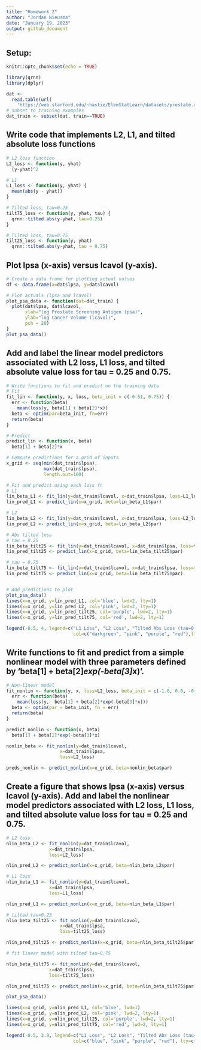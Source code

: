 ```yaml
---
title: "Homework 2"
author: "Jordan Nieusma"
date: "January 19, 2023"
output: github_document
---
```


## Setup:

```r
knitr::opts_chunk$set(echo = TRUE)
```

```r
library(qrnn)
library(dplyr)
```

```r
dat <- 
  read.table(url(
    'https://web.stanford.edu/~hastie/ElemStatLearn/datasets/prostate.data'))
# subset to training examples
dat_train <- subset(dat, train==TRUE)
```

## Write code that implements L2, L1, and tilted absolute loss functions

```r
# L2 loss function
L2_loss <- function(y, yhat)
  (y-yhat)^2

# L1
L1_loss <- function(y, yhat) {
  mean(abs(y - yhat))
}

# Tilted loss, tau=0.25
tilt75_loss <- function(y, yhat, tau) {
  qrnn::tilted.abs(y-yhat, tau=0.25)
}

# Tilted loss, tau=0.75
tilt25_loss <- function(y, yhat)
  qrnn::tilted.abs(y-yhat, tau = 0.75)

```

## Plot lpsa (x-axis) versus lcavol (y-axis). 

```r
# Create a data frame for plotting actual values
df <- data.frame(x=dat$lpsa, y=dat$lcavol)

# Plot actuals (lpsa and lcavol)
plot_psa_data <- function(dat=dat_train) {
  plot(dat$lpsa, dat$lcavol,
       xlab="log Prostate Screening Antigen (psa)",
       ylab="log Cancer Volume (lcavol)",
       pch = 20)
}
plot_psa_data()
```

## Add and label the linear model predictors associated with L2 loss, L1 loss, and tilted absolute value loss for tau = 0.25 and 0.75.

```r
# Write functions to fit and predict on the training data
# Fit
fit_lin <- function(y, x, loss, beta_init = c(-0.51, 0.75)) {
  err <- function(beta)
    mean(loss(y, beta[1] + beta[2]*x))
  beta <- optim(par=beta_init, fn=err)
  return(beta)
}

# Predict
predict_lin <- function(x, beta)
  beta[1] + beta[2]*x

# Compute predictions for a grid of inputs
x_grid <- seq(min(dat_train$lpsa),
              max(dat_train$lpsa),
              length.out=100)
```


```r
# Fit and predict using each loss fn
# L1
lin_beta_L1 <- fit_lin(y=dat_train$lcavol, x=dat_train$lpsa, loss=L1_loss)
lin_pred_L1 <- predict_lin(x=x_grid, beta=lin_beta_L1$par)

# L2
lin_beta_L2 <- fit_lin(y=dat_train$lcavol, x=dat_train$lpsa, loss=L2_loss)
lin_pred_L2 <- predict_lin(x=x_grid, beta=lin_beta_L2$par)

# Abs tilted loss
# tau = 0.25
lin_beta_tilt25 <- fit_lin(y=dat_train$lcavol, x=dat_train$lpsa, loss=tilt25_loss)
lin_pred_tilt25 <- predict_lin(x=x_grid, beta=lin_beta_tilt25$par)

# tau = 0.75
lin_beta_tilt75 <- fit_lin(y=dat_train$lcavol, x=dat_train$lpsa, loss=tilt75_loss)
lin_pred_tilt75 <- predict_lin(x=x_grid, beta=lin_beta_tilt75$par)


# Add predictions to plot
plot_psa_data()
lines(x=x_grid, y=lin_pred_L1, col='blue', lwd=2, lty=1)
lines(x=x_grid, y=lin_pred_L2, col='pink', lwd=2, lty=1)
lines(x=x_grid, y=lin_pred_tilt25, col='purple', lwd=2, lty=1)
lines(x=x_grid, y=lin_pred_tilt75, col='red', lwd=2, lty=1)

legend(-0.5, 4, legend=c("L1 Loss", "L2 Loss", "Tilted Abs Loss (tau=0.25)", "Tilted Abs Loss (tau=0.75)"),
                         col=c("darkgreen", "pink", "purple", "red"),lty=c(1,1,1,1), cex=0.8)
```


## Write functions to fit and predict from a simple nonlinear model with three parameters defined by 'beta[1] + beta[2]*exp(-beta[3]*x)'.

```r
# Non-linear model
fit_nonlin <- function(y, x, loss=L2_loss, beta_init = c(-1.0, 0.0, -0.3 )) {
  err <- function(beta)
    mean(loss(y,  beta[1] + beta[2]*exp(-beta[3]*x)))
  beta <- optim(par = beta_init, fn = err)
  return(beta)
}

predict_nonlin <- function(x, beta)
  beta[1] + beta[2]*exp(-beta[3]*x)

nonlin_beta <- fit_nonlin(y=dat_train$lcavol,
                    x=dat_train$lpsa,
                    loss=L2_loss)

preds_nonlin <- predict_nonlin(x=x_grid, beta=nonlin_beta$par)

```

## Create a figure that shows lpsa (x-axis) versus lcavol (y-axis). Add and label the nonlinear model predictors associated with L2 loss, L1 loss, and tilted absolute value loss for tau = 0.25 and 0.75.


```r
# L2 loss 
nlin_beta_L2 <- fit_nonlin(y=dat_train$lcavol,
                x=dat_train$lpsa,
                loss=L2_loss)

nlin_pred_L2 <- predict_nonlin(x=x_grid, beta=nlin_beta_L2$par)

# L1 loss 
nlin_beta_L1 <- fit_nonlin(y=dat_train$lcavol,
                x=dat_train$lpsa,
                loss=L1_loss)

nlin_pred_L1 <- predict_nonlin(x=x_grid, beta=nlin_beta_L1$par)

# tilted tau=0.25
nlin_beta_tilt25 <- fit_nonlin(y=dat_train$lcavol,
                    x=dat_train$lpsa,
                    loss=tilt25_loss)

nlin_pred_tilt25 <- predict_nonlin(x=x_grid, beta=nlin_beta_tilt25$par)

# fit linear model with tilted tau=0.75

nlin_beta_tilt75 <- fit_nonlin(y=dat_train$lcavol,
                x=dat_train$lpsa,
                loss=tilt75_loss)

nlin_pred_tilt75 <- predict_nonlin(x=x_grid, beta=nlin_beta_tilt75$par)

```

```r
plot_psa_data()

lines(x=x_grid, y=nlin_pred_L1, col='blue', lwd=1)
lines(x=x_grid, y=nlin_pred_L2, col='pink', lwd=2, lty=1)
lines(x=x_grid, y=nlin_pred_tilt25, col='purple', lwd=2, lty=1)
lines(x=x_grid, y=nlin_pred_tilt75, col='red', lwd=2, lty=1)

legend(-0.5, 3.9, legend=c("L1 Loss", "L2 Loss", "Tilted Abs Loss (tau=0.25)", "Tilted Abs Loss (tau=0.75)"),
                         col=c("blue", "pink", "purple", "red"), lty=c(1,1,1,1), cex=0.8)
```


